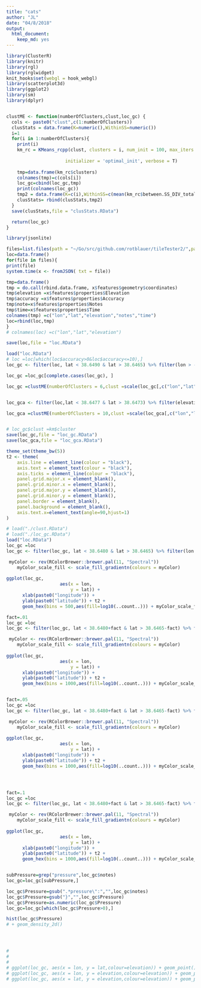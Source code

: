 ```yaml
---
title: "cats"
author: "JL"
date: "04/8/2018"
output: 
  html_document: 
    keep_md: yes
---
```


```r
library(ClusterR)
library(knitr)
library(rgl)
library(rglwidget)
knit_hooks$set(webgl = hook_webgl)
library(scatterplot3d)
library(ggplot2)
library(sm)
library(dplyr)


clustME <- function(numberOfClusters,clust,loc_gc) {
  cols <- paste0("clust",c(1:numberOfClusters))
  clusStats = data.frame(K=numeric(),WithinSS=numeric())
  i=1
  for(i in 1:numberOfClusters){
    print(i)
    km_rc = KMeans_rcpp(clust, clusters = i, num_init = 100, max_iters = 1000, 
                      
                      initializer = 'optimal_init', verbose = T)
    
    tmp=data.frame(km_rc$clusters)
    colnames(tmp)=c(cols[i])
    loc_gc=cbind(loc_gc,tmp)
    print(colnames(loc_gc))
    tmp2 = data.frame(K=c(i),WithinSS=c(mean(km_rc$between.SS_DIV_total.SS)))
    clusStats= rbind(clusStats,tmp2)
  }
  save(clusStats,file = "clusStats.RData")

  return(loc_gc)
}
```

```r
library(jsonlite)

files=list.files(path = "~/Go/src/github.com/rotblauer/tileTester2/",pattern = "^out.*json.gz$",full.names = TRUE)
loc=data.frame()
for(file in files){
print(file)
system.time(x <- fromJSON( txt = file))

tmp=data.frame()
tmp = do.call(rbind.data.frame, x$features$geometry$coordinates)
tmp$elevation =x$features$properties$Elevation
tmp$accuracy =x$features$properties$Accuracy
tmp$note=x$features$properties$Notes
tmp$time=x$features$properties$Time
colnames(tmp) =c("lon","lat","elevation","notes","time")
loc=rbind(loc,tmp)
}
# colnames(loc) =c("lon","lat","elevation")

save(loc,file = "loc.RData")
```

```r
load("loc.RData")
# loc =loc[which(loc$accuracy>0&loc$accuracy<=10),]
loc_gc <- filter(loc, lat < 38.6490 & lat > 38.6465) %>% filter(lon > -90.2785& lon < -90.274)

loc_gc =loc_gc[complete.cases(loc_gc), ]

loc_gc =clustME(numberOfClusters = 6,clust =scale(loc_gc[,c("lon","lat","elevation")]),loc_gc = loc_gc )


loc_gca <- filter(loc,lat < 38.6477 & lat > 38.6473) %>% filter(elevation>160.1710&lon > -90.2759& lon < -90.2757&elevation<175.171)

loc_gca =clustME(numberOfClusters = 10,clust =scale(loc_gca[,c("lon","lat","elevation")]) ,loc_gc = loc_gca)


# loc_gc$clust =km$cluster
save(loc_gc,file = "loc_gc.RData")
save(loc_gca,file = "loc_gca.RData")


```



```r

theme_set(theme_bw(5))
t2 <- theme(
    axis.line = element_line(colour = "black"),
    axis.text = element_text(colour = "black"),
    axis.ticks = element_line(colour = "black"),
    panel.grid.major.x = element_blank(),
    panel.grid.minor.x = element_blank(),
    panel.grid.major.y = element_blank(),
    panel.grid.minor.y = element_blank(),
    panel.border = element_blank(),
    panel.background = element_blank(),
    axis.text.x=element_text(angle=90,hjust=1)
)

# load("./clust.RData")
# load("./loc_gc.RData")
load("loc.RData")
loc_gc =loc
loc_gc <- filter(loc_gc, lat < 38.6480 & lat > 38.6465) %>% filter(lon > -90.2765& lon < -90.2740)

 myColor <- rev(RColorBrewer::brewer.pal(11, "Spectral"))
    myColor_scale_fill <- scale_fill_gradientn(colours = myColor)
    
ggplot(loc_gc,
                    aes(x = lon,
                        y = lat)) +
      xlab(paste0("longitude")) +
      ylab(paste0("latitude")) + t2 +
      geom_hex(bins = 500,aes(fill=log10(..count..))) + myColor_scale_fill

fact=.01
loc_gc =loc
loc_gc <- filter(loc_gc, lat < 38.6480+fact & lat > 38.6465-fact) %>% filter(lon > -90.2765-fact& lon < -90.2740+fact)

 myColor <- rev(RColorBrewer::brewer.pal(11, "Spectral"))
    myColor_scale_fill <- scale_fill_gradientn(colours = myColor)
    
ggplot(loc_gc,
                    aes(x = lon,
                        y = lat)) +
      xlab(paste0("longitude")) +
      ylab(paste0("latitude")) + t2 +
      geom_hex(bins = 1000,aes(fill=log10(..count..))) + myColor_scale_fill


fact=.05
loc_gc =loc
loc_gc <- filter(loc_gc, lat < 38.6480+fact & lat > 38.6465-fact) %>% filter(lon > -90.2765-fact& lon < -90.2740+fact)

 myColor <- rev(RColorBrewer::brewer.pal(11, "Spectral"))
    myColor_scale_fill <- scale_fill_gradientn(colours = myColor)
    
ggplot(loc_gc,
                    aes(x = lon,
                        y = lat)) +
      xlab(paste0("longitude")) +
      ylab(paste0("latitude")) + t2 +
      geom_hex(bins = 1000,aes(fill=log10(..count..))) + myColor_scale_fill




fact=.1
loc_gc =loc
loc_gc <- filter(loc_gc, lat < 38.6480+fact & lat > 38.6465-fact) %>% filter(lon > -90.2765-fact& lon < -90.2740+fact)

 myColor <- rev(RColorBrewer::brewer.pal(11, "Spectral"))
    myColor_scale_fill <- scale_fill_gradientn(colours = myColor)
    
ggplot(loc_gc,
                    aes(x = lon,
                        y = lat)) +
      xlab(paste0("longitude")) +
      ylab(paste0("latitude")) + t2 +
      geom_hex(bins = 1000,aes(fill=log10(..count..))) + myColor_scale_fill


subPressure=grep("pressure",loc_gc$notes)
loc_gc=loc_gc[subPressure,]

loc_gc$Pressure=gsub(".*pressure\":","",loc_gc$notes)
loc_gc$Pressure=gsub("}","",loc_gc$Pressure)
loc_gc$Pressure=as.numeric(loc_gc$Pressure)
loc_gc=loc_gc[which(loc_gc$Pressure>0),]

hist(loc_gc$Pressure)
# + geom_density_2d()




# 
# 
# 
# ggplot(loc_gc, aes(x = lon, y = lat,colour=elevation)) + geom_point()+ geom_density_2d()+t2
# ggplot(loc_gc, aes(x = lon, y = elevation,colour=elevation)) + geom_point()+ geom_density_2d()+t2
# ggplot(loc_gc, aes(x = lat, y = elevation,colour=elevation)) + geom_point()+ geom_density_2d()+t2



```


